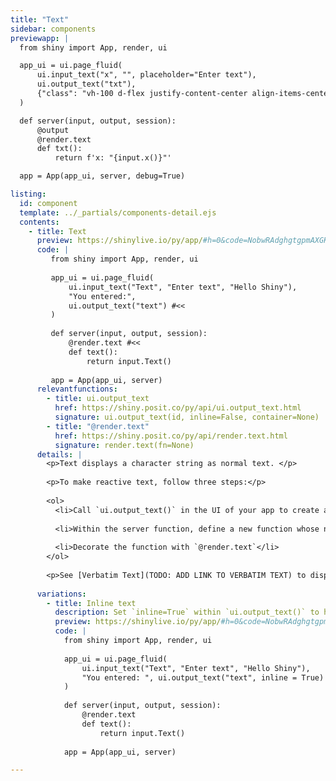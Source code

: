 ```yaml
---
title: "Text"
sidebar: components 
previewapp: |
  from shiny import App, render, ui

  app_ui = ui.page_fluid(
      ui.input_text("x", "", placeholder="Enter text"),
      ui.output_text("txt"),
      {"class": "vh-100 d-flex justify-content-center align-items-center px-4 flex-column"}
  )

  def server(input, output, session):
      @output
      @render.text
      def txt():
          return f'x: "{input.x()}"'

  app = App(app_ui, server, debug=True)

listing:
  id: component
  template: ../_partials/components-detail.ejs
  contents:
    - title: Text
      preview: https://shinylive.io/py/app/#h=0&code=NobwRAdghgtgpmAXGKAHVA6VBPMAaMAYwHsIAXOcpMAMwCdiYACAZwAsBLCbJjmVYnTJMAgujxM6lACZw6EgK4cAOhCbqNG1WlQB9JUwC8TJVigBzOLpoAbJdIAUqjaa6oFZXRQAeZJ2AAVOF9lfCZQgFFyOSYfMlCJUIAJOBsbYiYAZU5uUIBKPGd1UIBNYgUmSgopaUQEopMODHKyd084-zj81TyG4ohZGlY5ADc5BzcPCRa2iRY4FhYOUjy6tXUAASkBuQwu9aZB2OC-Vb71KTIFOjVJsgwg3wdeg-6dI1F0Bx19DjnRuR5MAAXwAukA
      code: |
         from shiny import App, render, ui
         
         app_ui = ui.page_fluid(
             ui.input_text("Text", "Enter text", "Hello Shiny"),
             "You entered:",
             ui.output_text("text") #<<
         )
                 
         def server(input, output, session):
             @render.text #<<
             def text():
                 return input.Text() 
                 
         app = App(app_ui, server)
      relevantfunctions:
        - title: ui.output_text
          href: https://shiny.posit.co/py/api/ui.output_text.html
          signature: ui.output_text(id, inline=False, container=None)
        - title: "@render.text"
          href: https://shiny.posit.co/py/api/render.text.html
          signature: render.text(fn=None)
      details: |
        <p>Text displays a character string as normal text. </p>
        
        <p>To make reactive text, follow three steps:</p>
          
        <ol>
          <li>Call `ui.output_text()` in the UI of your app to create a div in which to display the text. Where you call this function within the UI functions will determine where the text will appear within the layout of the app. Set the id argument of `ui.output_text()` to a unique value.</li>
        
          <li>Within the server function, define a new function whose name matches the id used above. The function should return the text to display. Shiny will rerun this function whenever it needs to build or update the output that has the matching id.</li>
        
          <li>Decorate the function with `@render.text`</li>
        </ol>
        
        <p>See [Verbatim Text](TODO: ADD LINK TO VERBATIM TEXT) to display string values as they would appear in a computer console, in monospaced font on a shaded background.</p>
        
      variations:
        - title: Inline text
          description: Set `inline=True` within `ui.output_text()` to have text appear inline with the text that preceeds it.   
          preview: https://shinylive.io/py/app/#h=0&code=NobwRAdghgtgpmAXGKAHVA6VBPMAaMAYwHsIAXOcpMAMwCdiYACAZwAsBLCbJjmVYnTJMAgujxM6lACZw6EgK4cAOhFVpUAfSVMAvEyVYoAcziaaAGyXSAFKqYODHDF1QKymigA8ydsABU4H2V8JhCAUXI5Jm8yEIkQgAk4CwtiJgBlTm4QgEo8e0cQgE1iBSZKCilpRDDQwzKyNw9Yv1j43ggLLjg9Jn86BThc1RGIRwmwiFkaVjkANzkbV3cJRuaJFjgWFg5SXMRChwABKWm5DHbxxxmYoN8Do8mpMgU6cZWyDECfGzH1dB9MSoGwabQcTYLOS5MAAXwAukA
          code: |
            from shiny import App, render, ui
            
            app_ui = ui.page_fluid(
                ui.input_text("Text", "Enter text", "Hello Shiny"),
                "You entered: ", ui.output_text("text", inline = True) #<<
            )
                    
            def server(input, output, session):
                @render.text
                def text():
                    return input.Text()
                    
            app = App(app_ui, server)

---
```


:::{.component}
:::

